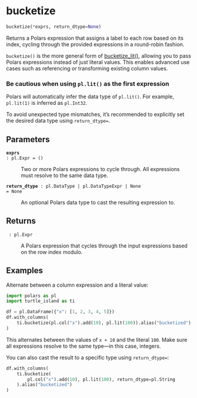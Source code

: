 # bucketize { #turtle_island.bucketize }

```python
bucketize(*exprs, return_dtype=None)
```

Returns a Polars expression that assigns a label to each row based on its index, cycling through the provided expressions in a round-robin fashion.

`bucketize()` is the more general form of
[bucketize_lit()](bucketize_lit.html#turtle_island.bucketize_lit),
allowing you to pass Polars expressions instead of just literal values.
This enables advanced use cases such as referencing or transforming
existing column values.

::: {.callout-warning}
### Be cautious when using `pl.lit()` as the first expression

Polars will automatically infer the data type of `pl.lit()`. For example, `pl.lit(1)` is inferred as `pl.Int32`.

To avoid unexpected type mismatches, it's recommended to explicitly set the desired data type using `return_dtype=`.
:::

## Parameters {.doc-section .doc-section-parameters}

<code>[**exprs**]{.parameter-name} [:]{.parameter-annotation-sep} [pl.Expr]{.parameter-annotation} [ = ]{.parameter-default-sep} [()]{.parameter-default}</code>

:   Two or more Polars expressions to cycle through. All expressions must resolve to the same data type.

<code>[**return_dtype**]{.parameter-name} [:]{.parameter-annotation-sep} [pl.DataType \| pl.DataTypeExpr \| None]{.parameter-annotation} [ = ]{.parameter-default-sep} [None]{.parameter-default}</code>

:   An optional Polars data type to cast the resulting expression to.

## Returns {.doc-section .doc-section-returns}

<code>[]{.parameter-name} [:]{.parameter-annotation-sep} [pl.Expr]{.parameter-annotation}</code>

:   A Polars expression that cycles through the input expressions based on the row index modulo.

## Examples {.doc-section .doc-section-examples}

Alternate between a column expression and a literal value:
```python
import polars as pl
import turtle_island as ti

df = pl.DataFrame({"x": [1, 2, 3, 4, 5]})
df.with_columns(
    ti.bucketize(pl.col("x").add(10), pl.lit(100)).alias("bucketized")
)
```
This alternates between the values of `x + 10` and the literal `100`.
Make sure all expressions resolve to the same type—in this case, integers.

You can also cast the result to a specific type using `return_dtype=`:
```python
df.with_columns(
    ti.bucketize(
        pl.col("x").add(10), pl.lit(100), return_dtype=pl.String
    ).alias("bucketized")
)
```
